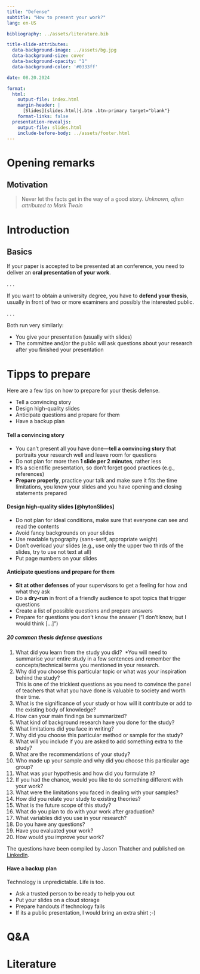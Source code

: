 ```yaml
---
title: "Defense"  
subtitle: "How to present your work?"
lang: en-US

bibliography: ../assets/literature.bib

title-slide-attributes:
  data-background-image: ../assets/bg.jpg
  data-background-size: cover
  data-background-opacity: "1"
  data-background-color: '#0333ff'

date: 08.20.2024

format: 
  html:
    output-file: index.html
    margin-header: | 
      [Slides](slides.html){.btn .btn-primary target="blank"}
    format-links: false          
  presentation-revealjs:
    output-file: slides.html 
    include-before-body: ../assets/footer.html  
---
```


# Opening remarks {.headline-only background-color="#0333ff"}

## Motivation

::: large
> Never let the facts get in the way of a good story. *Unknown, often attributed to Mark Twain*
:::

# Introduction  {.headline-only background-color="#0333ff"}

## Basics

If your paper is accepted to be presented at an conference, you need to deliver an **oral presentation of your work**.

. . .

If you want to obtain a university degree, you have to **defend your thesis**, usually in front of two or more examiners and possibly the interested public.

. . .

Both run very similarly:

:::{.incremental}
- You give your presentation (usually with slides)
- The committee and/or the public will ask questions about your research after you finished your presentation
:::

# Tipps to prepare {.headline-only background-color="#0333ff"}

Here are a few tips on how to prepare for your thesis defense.

:::html-hidden
:::incremental
- Tell a convincing story
- Design high-quality slides
- Anticipate questions and prepare for them
- Have a backup plan
:::
:::

:::{.notes}
#### Tell a convincing story

- You can't present all you have done—**tell a convincing story** that portraits your research well and leave room for questions
- Do not plan for more then **1 slide per 2 minutes**, rather less
- It's a scientific presentation, so don't forget good practices (e.g., references)
- **Prepare properly**, practice your talk and make sure it fits the time limitations, you know your slides and you have opening and closing statements prepared

#### Design high-quality slides [@hytonSlides]

- Do not plan for ideal conditions, make sure that everyone can see and read the contents
- Avoid fancy backgrounds on your slides
- Use readable typography (sans-serif, appropriate weight)
- Don't overload your slides (e.g., use only the upper two thirds of the slides, try to use not text at all)
- Put page numbers on your slides

#### Anticipate questions and prepare for them

- **Sit at other defenses** of your supervisors to get a feeling for how and what they ask
- Do a **dry-run** in front of a friendly audience to spot topics that trigger questions
- Create a list of possible questions and prepare answers
- Prepare for questions you don't know the answer ("I don't know, but I would think [...]")

:::notes
:::callout-note

##### 20 common thesis defense questions

1. What did you learn from the study you did?\ 
   *You will need to summarise your entire study in a few sentences and remember the concepts/technical terms you mentioned in your research.
2. Why did you choose this particular topic or what was your inspiration behind the study?\
   This is one of the trickiest questions as you need to convince the panel of teachers that what you have done is valuable to society and worth their time. 
3. What is the significance of your study or how will it contribute or add to the existing body of knowledge? 
4. How can your main findings be summarized?
5. What kind of background research have you done for the study? 
6. What limitations did you face in writing? 
7. Why did you choose this particular method or sample for the study? 
8. What will you include if you are asked to add something extra to the study? 
9. What are the recommendations of your study? 
10. Who made up your sample and why did you choose this particular age group? 
11. What was your hypothesis and how did you formulate it? 
12. If you had the chance, would you like to do something different with your work? 
13. What were the limitations you faced in dealing with your samples? 
14. How did you relate your study to existing theories? 
15. What is the future scope of this study? 
16. What do you plan to do with your work after graduation? 
17. What variables did you use in your research? 
18. Do you have any questions? 
19. Have you evaluated your work? 
20. How would you improve your work? 

The questions have been compiled by Jason Thatcher and published on [LinkedIn](https://www.linkedin.com/posts/jason-thatcher-0329764_academiclife-phdjourney-activity-7278935147389808640-yoii).

:::
:::

#### Have a backup plan

Technology is unpredictable. Life is too. 

- Ask a trusted person to be ready to help you out
- Put your slides on a cloud storage
- Prepare handouts if technology fails
- If its a public presentation, I would bring an extra shirt ;-) 
:::


# Q&A {.vertical-center background-color="#0333ff" background-image="../assets/bg.jpg" .html-hidden .unlisted}

# Literature

::: {#refs}
:::

